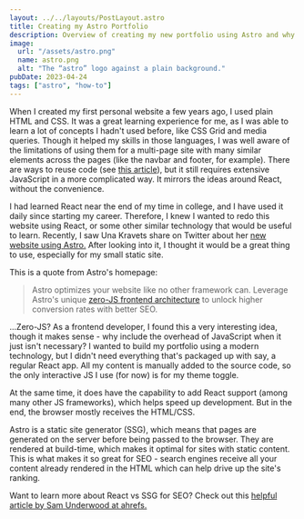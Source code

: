 ```yaml
---
layout: ../../layouts/PostLayout.astro
title: Creating my Astro Portfolio
description: Overview of creating my new portfolio using Astro and why I chose it
image: 
  url: "/assets/astro.png"
  name: astro.png
  alt: "The “astro” logo against a plain background."
pubDate: 2023-04-24
tags: ["astro", "how-to"]
---
```


When I created my first personal website a few years ago, I used plain HTML and CSS. It was a great learning experience for me, as I was able to learn a lot of concepts I hadn't used before, like CSS Grid and media queries. Though it helped my skills in those languages, I was well aware of the limitations of using them for a multi-page site with many similar elements across the pages (like the navbar and footer, for example). There are ways to reuse code 
(see [this article](https://www.freecodecamp.org/news/reusable-html-components-how-to-reuse-a-header-and-footer-on-a-website/)), but it still requires extensive JavaScript in a more complicated way.
It mirrors the ideas around React, without the convenience.

I had learned React near the end of my time in college, and I have used it daily since starting my career. Therefore, I knew I wanted to redo this website using React, or some other similar technology that would be useful to learn. 
Recently, I saw Una Kravets share on Twitter about her [new website using Astro.](https://una.im/) After looking into it, I thought it would be a great thing to use, especially for my small static site.

This is a quote from Astro's homepage:

> Astro optimizes your website like no other framework can. Leverage Astro's unique [zero-JS frontend architecture](https://docs.astro.build/en/concepts/islands/) to unlock higher conversion rates with better SEO.

...Zero-JS? As a frontend developer, I found this a very interesting idea, though it makes sense - why include the overhead of JavaScript when it just isn't necessary? I wanted to build my portfolio using a modern technology, but I didn't need everything that's packaged up with say, a regular React app. All my content is manually added to the source code, so the only interactive JS I use (for now) is for my theme toggle.

At the same time, it does have the capability to add React support (among many other JS frameworks), which helps speed up development. But in the end, the browser mostly receives the HTML/CSS.

Astro is a static site generator (SSG), which means that pages are generated on the server before being passed to the browser. They are rendered at build-time, which makes it optimal for sites with static content. This is what makes it so great for SEO - search engines receive all your content already rendered in the HTML which can help drive up the site's ranking. 

Want to learn more about React vs SSG for SEO? Check out this [helpful article by Sam Underwood at ahrefs.](https://ahrefs.com/blog/react-seo/)